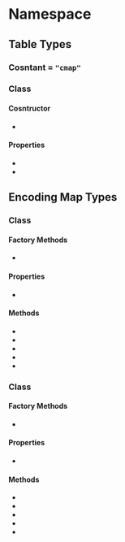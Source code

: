 
# Namespace <Decl s={Ot.Cmap} />

## Table Types

### Cosntant <Decl s={Ot.Cmap.Tag}/> = `"cmap"`

### Class <Decl s={Ot.Cmap.Table} />

#### Cosntructor

* <Method ctor s={Ot.Cmap.Table.constructor} />

#### Properties

* <Member s={Ot.Cmap.Table.unicode} type={Ot.Cmap.EncodingMap} />
* <Member s={Ot.Cmap.Table.vs} type={Ot.Cmap.VsEncodingMap} />

## Encoding Map Types

### Class <Decl s={Ot.Cmap.EncodingMap} />

#### Factory Methods

* <Method ctor s={Ot.Cmap.EncodingMap.constructor} args={{init:optional(iterable(tuple(number,Ot.Glyph)))}}/>

#### Properties

* <Member readonly s={Ot.Cmap.EncodingMap.size} type={number} />

#### Methods

* <Method s={Ot.Cmap.EncodingMap.get} args={{code:number}} returns={Data.Maybe(Ot.Glyph)} />
* <Method s={Ot.Cmap.EncodingMap.set} args={{code:number,glyph:Ot.Glyph}} returns="void" />
* <Method s={Ot.Cmap.EncodingMap.delete} args={{code:number}} returns="void" />
* <Method s={Ot.Cmap.EncodingMap.clear} args={{}} returns="void" />
* <Method s={Ot.Cmap.EncodingMap.entries} returns={iterable(tuple(number,Ot.Glyph))} />


### Class <Decl s={Ot.Cmap.VsEncodingMap} />

#### Factory Methods

* <Method ctor s={Ot.Cmap.VsEncodingMap.constructor} args={{init:optional(iterable(tuple(number,number,Ot.Glyph)))}}/>

#### Properties

* <Member readonly s={Ot.Cmap.VsEncodingMap.size} type={number} />

#### Methods

* <Method s={Ot.Cmap.VsEncodingMap.get} args={{code:number,vs:number}} returns={Data.Maybe(Ot.Glyph)} />
* <Method s={Ot.Cmap.VsEncodingMap.set} args={{code:number,vs:number,glyph:Ot.Glyph}} returns="void" />
* <Method s={Ot.Cmap.VsEncodingMap.delete} args={{code:number,vs:number}} returns="void" />
* <Method s={Ot.Cmap.VsEncodingMap.clear} args={{}} returns="void" />
* <Method s={Ot.Cmap.VsEncodingMap.entries} returns={iterable(tuple(number,number,Ot.Glyph))} />

